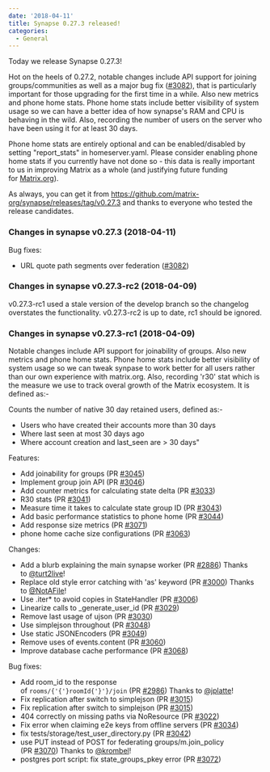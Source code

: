 ```yaml
---
date: '2018-04-11'
title: Synapse 0.27.3 released!
categories:
  - General
---
```


Today we release Synapse 0.27.3!

Hot on the heels of 0.27.2, notable changes include API support for joining groups/communities as well as a major bug fix (<a class="issue-link js-issue-link" href="https://github.com/matrix-org/synapse/pull/3082" data-error-text="Failed to load issue title" data-id="312859684" data-permission-text="Issue title is private" data-url="https://github.com/matrix-org/synapse/issues/3082">#3082</a>), that is particularly important for those upgrading for the first time in a while. Also new metrics and phone home stats. Phone home stats include better visibility of system usage so we can have a better idea of how synapse's RAM and CPU is behaving in the wild. Also, recording the number of users on the server who have been using it for at least 30 days.

Phone home stats are entirely optional and can be enabled/disabled by setting "<span class="s1">report_</span><span class="s2">stat</span><span class="s1">s" in homeserver.yaml. </span>Please consider enabling phone home stats if you currently have not done so - this data is really important to us in improving Matrix as a whole (and justifying future funding for <a class="linkified" href="http://matrix.org/" target="_blank" rel="noopener">Matrix.org</a>).

As always, you can get it from <a href="https://github.com/matrix-org/synapse/releases/tag/v0.27.3">https://github.com/matrix-org/synapse/releases/tag/v0.27.3</a> and thanks to everyone who tested the release candidates.
<h3>Changes in synapse v0.27.3 (2018-04-11)</h3>
Bug fixes:
<ul>
 	<li>URL quote path segments over federation (<a class="issue-link js-issue-link" href="https://github.com/matrix-org/synapse/pull/3082" data-error-text="Failed to load issue title" data-id="312859684" data-permission-text="Issue title is private" data-url="https://github.com/matrix-org/synapse/issues/3082">#3082</a>)</li>
</ul>
<h3>Changes in synapse v0.27.3-rc2 (2018-04-09)</h3>
v0.27.3-rc1 used a stale version of the develop branch so the changelog overstates
the functionality. v0.27.3-rc2 is up to date, rc1 should be ignored.
<h3>Changes in synapse v0.27.3-rc1 (2018-04-09)</h3>
Notable changes include API support for joinability of groups. Also new metrics
and phone home stats. Phone home stats include better visibility of system usage
so we can tweak synpase to work better for all users rather than our own experience
with matrix.org. Also, recording 'r30' stat which is the measure we use to track
overal growth of the Matrix ecosystem. It is defined as:-

Counts the number of native 30 day retained users, defined as:-
* Users who have created their accounts more than 30 days
* Where last seen at most 30 days ago
* Where account creation and last_seen are &gt; 30 days"

Features:
<ul>
 	<li>Add joinability for groups (PR <a class="issue-link js-issue-link" href="https://github.com/matrix-org/synapse/pull/3045" data-error-text="Failed to load issue title" data-id="309358488" data-permission-text="Issue title is private" data-url="https://github.com/matrix-org/synapse/issues/3045">#3045</a>)</li>
 	<li>Implement group join API (PR <a class="issue-link js-issue-link" href="https://github.com/matrix-org/synapse/pull/3046" data-error-text="Failed to load issue title" data-id="309437433" data-permission-text="Issue title is private" data-url="https://github.com/matrix-org/synapse/issues/3046">#3046</a>)</li>
 	<li>Add counter metrics for calculating state delta (PR <a class="issue-link js-issue-link" href="https://github.com/matrix-org/synapse/pull/3033" data-error-text="Failed to load issue title" data-id="308901076" data-permission-text="Issue title is private" data-url="https://github.com/matrix-org/synapse/issues/3033">#3033</a>)</li>
 	<li>R30 stats (PR <a class="issue-link js-issue-link" href="https://github.com/matrix-org/synapse/pull/3041" data-error-text="Failed to load issue title" data-id="309293623" data-permission-text="Issue title is private" data-url="https://github.com/matrix-org/synapse/issues/3041">#3041</a>)</li>
 	<li>Measure time it takes to calculate state group ID (PR <a class="issue-link js-issue-link" href="https://github.com/matrix-org/synapse/pull/3043" data-error-text="Failed to load issue title" data-id="309312509" data-permission-text="Issue title is private" data-url="https://github.com/matrix-org/synapse/issues/3043">#3043</a>)</li>
 	<li>Add basic performance statistics to phone home (PR <a class="issue-link js-issue-link" href="https://github.com/matrix-org/synapse/pull/3044" data-error-text="Failed to load issue title" data-id="309323226" data-permission-text="Issue title is private" data-url="https://github.com/matrix-org/synapse/issues/3044">#3044</a>)</li>
 	<li>Add response size metrics (PR <a class="issue-link js-issue-link" href="https://github.com/matrix-org/synapse/pull/3071" data-error-text="Failed to load issue title" data-id="311954815" data-permission-text="Issue title is private" data-url="https://github.com/matrix-org/synapse/issues/3071">#3071</a>)</li>
 	<li>phone home cache size configurations (PR <a class="issue-link js-issue-link" href="https://github.com/matrix-org/synapse/pull/3063" data-error-text="Failed to load issue title" data-id="311248683" data-permission-text="Issue title is private" data-url="https://github.com/matrix-org/synapse/issues/3063">#3063</a>)</li>
</ul>
Changes:
<ul>
 	<li>Add a blurb explaining the main synapse worker (PR <a class="issue-link js-issue-link" href="https://github.com/matrix-org/synapse/pull/2886" data-error-text="Failed to load issue title" data-id="298059141" data-permission-text="Issue title is private" data-url="https://github.com/matrix-org/synapse/issues/2886">#2886</a>) Thanks to <a class="user-mention" href="https://github.com/turt2live" data-hovercard-user-id="1190097">@turt2live</a>!</li>
 	<li>Replace old style error catching with 'as' keyword (PR <a class="issue-link js-issue-link" href="https://github.com/matrix-org/synapse/pull/3000" data-error-text="Failed to load issue title" data-id="305290730" data-permission-text="Issue title is private" data-url="https://github.com/matrix-org/synapse/issues/3000">#3000</a>) Thanks to <a class="user-mention" href="https://github.com/NotAFile" data-hovercard-user-id="5447747">@NotAFile</a>!</li>
 	<li>Use .iter* to avoid copies in StateHandler (PR <a class="issue-link js-issue-link" href="https://github.com/matrix-org/synapse/pull/3006" data-error-text="Failed to load issue title" data-id="305656885" data-permission-text="Issue title is private" data-url="https://github.com/matrix-org/synapse/issues/3006">#3006</a>)</li>
 	<li>Linearize calls to _generate_user_id (PR <a class="issue-link js-issue-link" href="https://github.com/matrix-org/synapse/pull/3029" data-error-text="Failed to load issue title" data-id="308526745" data-permission-text="Issue title is private" data-url="https://github.com/matrix-org/synapse/issues/3029">#3029</a>)</li>
 	<li>Remove last usage of ujson (PR <a class="issue-link js-issue-link" href="https://github.com/matrix-org/synapse/pull/3030" data-error-text="Failed to load issue title" data-id="308552644" data-permission-text="Issue title is private" data-url="https://github.com/matrix-org/synapse/issues/3030">#3030</a>)</li>
 	<li>Use simplejson throughout (PR <a class="issue-link js-issue-link" href="https://github.com/matrix-org/synapse/pull/3048" data-error-text="Failed to load issue title" data-id="309920407" data-permission-text="Issue title is private" data-url="https://github.com/matrix-org/synapse/issues/3048">#3048</a>)</li>
 	<li>Use static JSONEncoders (PR <a class="issue-link js-issue-link" href="https://github.com/matrix-org/synapse/pull/3049" data-error-text="Failed to load issue title" data-id="309920728" data-permission-text="Issue title is private" data-url="https://github.com/matrix-org/synapse/issues/3049">#3049</a>)</li>
 	<li>Remove uses of events.content (PR <a class="issue-link js-issue-link" href="https://github.com/matrix-org/synapse/pull/3060" data-error-text="Failed to load issue title" data-id="311128650" data-permission-text="Issue title is private" data-url="https://github.com/matrix-org/synapse/issues/3060">#3060</a>)</li>
 	<li>Improve database cache performance (PR <a class="issue-link js-issue-link" href="https://github.com/matrix-org/synapse/pull/3068" data-error-text="Failed to load issue title" data-id="311658915" data-permission-text="Issue title is private" data-url="https://github.com/matrix-org/synapse/issues/3068">#3068</a>)</li>
</ul>
Bug fixes:
<ul>
 	<li>Add room_id to the response of <code>rooms/{'{'}roomId{'}'}/join</code> (PR <a class="issue-link js-issue-link" href="https://github.com/matrix-org/synapse/pull/2986" data-error-text="Failed to load issue title" data-id="304772714" data-permission-text="Issue title is private" data-url="https://github.com/matrix-org/synapse/issues/2986">#2986</a>) Thanks to <a class="user-mention" href="https://github.com/jplatte" data-hovercard-user-id="951129">@jplatte</a>!</li>
 	<li>Fix replication after switch to simplejson (PR <a class="issue-link js-issue-link" href="https://github.com/matrix-org/synapse/pull/3015" data-error-text="Failed to load issue title" data-id="306553712" data-permission-text="Issue title is private" data-url="https://github.com/matrix-org/synapse/issues/3015">#3015</a>)</li>
 	<li>Fix replication after switch to simplejson (PR <a class="issue-link js-issue-link" href="https://github.com/matrix-org/synapse/pull/3015" data-error-text="Failed to load issue title" data-id="306553712" data-permission-text="Issue title is private" data-url="https://github.com/matrix-org/synapse/issues/3015">#3015</a>)</li>
 	<li>404 correctly on missing paths via NoResource (PR <a class="issue-link js-issue-link" href="https://github.com/matrix-org/synapse/pull/3022" data-error-text="Failed to load issue title" data-id="307976332" data-permission-text="Issue title is private" data-url="https://github.com/matrix-org/synapse/issues/3022">#3022</a>)</li>
 	<li>Fix error when claiming e2e keys from offline servers (PR <a class="issue-link js-issue-link" href="https://github.com/matrix-org/synapse/pull/3034" data-error-text="Failed to load issue title" data-id="309039857" data-permission-text="Issue title is private" data-url="https://github.com/matrix-org/synapse/issues/3034">#3034</a>)</li>
 	<li>fix tests/storage/test_user_directory.py (PR <a class="issue-link js-issue-link" href="https://github.com/matrix-org/synapse/pull/3042" data-error-text="Failed to load issue title" data-id="309299280" data-permission-text="Issue title is private" data-url="https://github.com/matrix-org/synapse/issues/3042">#3042</a>)</li>
 	<li>use PUT instead of POST for federating groups/m.join_policy (PR <a class="issue-link js-issue-link" href="https://github.com/matrix-org/synapse/pull/3070" data-error-text="Failed to load issue title" data-id="311932835" data-permission-text="Issue title is private" data-url="https://github.com/matrix-org/synapse/issues/3070">#3070</a>) Thanks to <a class="user-mention" href="https://github.com/krombel" data-hovercard-user-id="11167142">@krombel</a>!</li>
 	<li>postgres port script: fix state_groups_pkey error (PR <a class="issue-link js-issue-link" href="https://github.com/matrix-org/synapse/pull/3072" data-error-text="Failed to load issue title" data-id="311965025" data-permission-text="Issue title is private" data-url="https://github.com/matrix-org/synapse/issues/3072">#3072</a>)</li>
</ul>